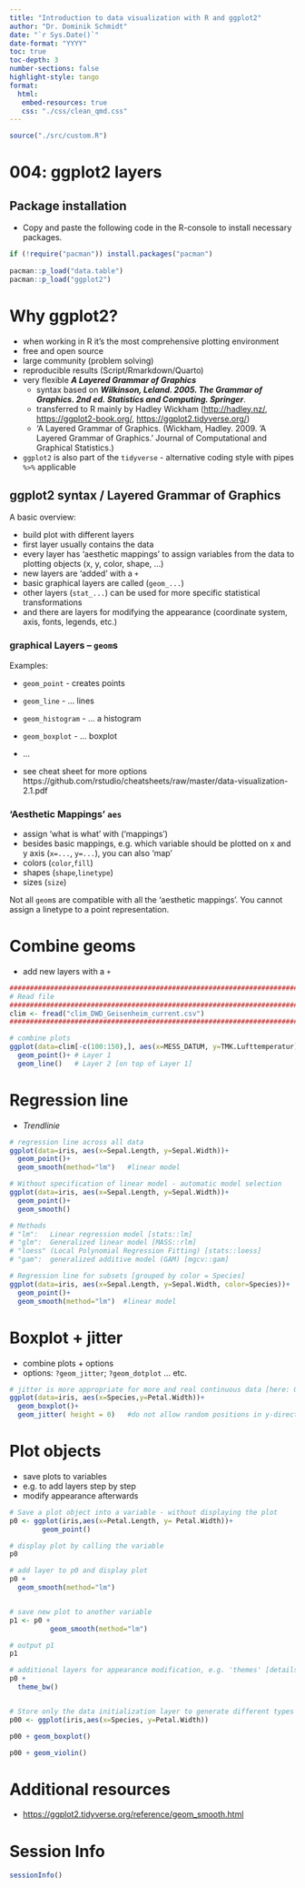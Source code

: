 ```yaml
---
title: "Introduction to data visualization with R and ggplot2"
author: "Dr. Dominik Schmidt"
date: "`r Sys.Date()`"
date-format: "YYYY"
toc: true
toc-depth: 3
number-sections: false
highlight-style: tango
format: 
  html:
   embed-resources: true
   css: "./css/clean_qmd.css"
---
```

```r

source("./src/custom.R")

```


# 004: ggplot2 layers

## Package installation

- Copy and paste the following code in the R-console to install necessary packages.


```r

if (!require("pacman")) install.packages("pacman")
  
pacman::p_load("data.table")
pacman::p_load("ggplot2")


```


# Why ggplot2?

- when working in R it's the most comprehensive plotting environment 
- free and open source
- large community (problem solving) 
- reproducible results (Script/Rmarkdown/Quarto) 
- very flexible ***A Layered Grammar of Graphics*** 
  - syntax based on ***Wilkinson, Leland. 2005. The Grammar of Graphics. 2nd ed. Statistics and Computing. Springer***. 
  - transferred to R mainly by Hadley Wickham (<http://hadley.nz/>, <https://ggplot2-book.org/>, <https://ggplot2.tidyverse.org/>)  
  - 'A Layered Grammar of Graphics. (Wickham, Hadley. 2009. 'A Layered Grammar of Graphics.' Journal of Computational and Graphical Statistics.) 
- `ggplot2` is also part of the `tidyverse` - alternative coding style with pipes `%>%` applicable



## ggplot2 syntax / Layered Grammar of Graphics

A basic overview:

- build plot with different layers
- first layer usually contains the data
- every layer has 'aesthetic mappings' to assign variables from the data to plotting objects (x, y, color, shape, ...)
- new layers are 'added' with a `+`
- basic graphical layers are called (`geom_...`) 
- other layers (`stat_...`) can be used for more specific statistical transformations 
- and there are layers for modifying the appearance (coordinate system, axis, fonts, legends, etc.) 



### graphical Layers -- `geom`s

Examples:

- `geom_point` - creates points
- `geom_line` - ... lines
- `geom_histogram` - ... a histogram
- `geom_boxplot` - ... boxplot 
- ...

- see cheat sheet for more options https://github.com/rstudio/cheatsheets/raw/master/data-visualization-2.1.pdf


### 'Aesthetic Mappings' `aes`

- assign 'what is what' with ('mappings')
- besides basic mappings, e.g. which variable should be plotted on x and y axis (`x=...`, `y=...`), you can also 'map'
- colors (`color`,`fill`)
- shapes (`shape`,`linetype`)
- sizes (`size`)

Not all `geom`s are compatible with all the 'aesthetic mappings'.
You cannot assign a linetype to a point representation.



# Combine geoms

- add new layers with a `+`

```r


##########################################################################################
# Read file
##########################################################################################
clim <- fread("clim_DWD_Geisenheim_current.csv")
##########################################################################################

# combine plots
ggplot(data=clim[-c(100:150),], aes(x=MESS_DATUM, y=TMK.Lufttemperatur))+ # Init Data
  geom_point()+ # Layer 1
  geom_line()   # Layer 2 [on top of Layer 1]


```


# Regression line

- *Trendlinie*

```r

# regression line across all data
ggplot(data=iris, aes(x=Sepal.Length, y=Sepal.Width))+
  geom_point()+
  geom_smooth(method="lm")   #linear model

# Without specification of linear model - automatic model selection
ggplot(data=iris, aes(x=Sepal.Length, y=Sepal.Width))+
  geom_point()+
  geom_smooth()

# Methods
# "lm":   Linear regression model [stats::lm]
# "glm":  Generalized linear model [MASS::rlm]
# "loess" (Local Polynomial Regression Fitting) [stats::loess]
# "gam":  generalized additive model (GAM) [mgcv::gam]

# Regression line for subsets [grouped by color = Species] 
ggplot(data=iris, aes(x=Sepal.Length, y=Sepal.Width, color=Species))+
  geom_point()+
  geom_smooth(method="lm")  #linear model


```




# Boxplot + jitter

- combine plots + options
- options: `?geom_jitter`; `?geom_dotplot` ... etc.

```r

# jitter is more appropriate for more and real continuous data [here: 0.1 cm 'categories']
ggplot(data=iris, aes(x=Species,y=Petal.Width))+
  geom_boxplot()+
  geom_jitter( height = 0)   #do not allow random positions in y-direction


```




# Plot objects

- save plots to variables
- e.g. to add layers step by step
- modify appearance afterwards


```r
# Save a plot object into a variable - without displaying the plot
p0 <- ggplot(iris,aes(x=Petal.Length, y= Petal.Width))+
        geom_point()

# display plot by calling the variable
p0

# add layer to p0 and display plot
p0 +
  geom_smooth(method="lm")


# save new plot to another variable
p1 <- p0 +
          geom_smooth(method="lm")

# output p1 
p1 

# additional layers for appearance modification, e.g. 'themes' [details follow soon]
p0 +
  theme_bw()


# Store only the data initialization layer to generate different types of plots 
p00 <- ggplot(iris,aes(x=Species, y=Petal.Width))

p00 + geom_boxplot()

p00 + geom_violin()

```



# Additional resources

- <https://ggplot2.tidyverse.org/reference/geom_smooth.html>



#  Session Info

```r

sessionInfo()

```